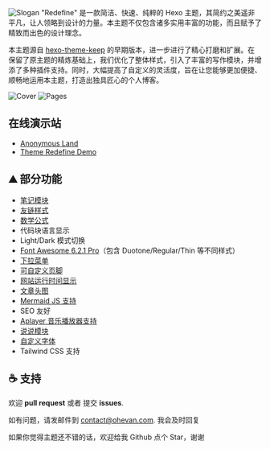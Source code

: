 <Image
  src="https://assets.ohevan.com/img/610599507c8078e7279966455688c66c.webp"
  alt="Slogan"
  width={3565}
  height={1190}
/>
"Redefine" 是一款简洁、快速、纯粹的 Hexo
主题，其简约之美遥非平凡，让人领略到设计的力量。本主题不仅包含诸多实用丰富的功能，而且赋予了精致而出色的设计理念。

本主题源自 [hexo-theme-keep](https://github.com/XPoet/hexo-theme-keep) 的早期版本，进一步进行了精心打磨和扩展。在保留了原主题的精炼基础上，我们优化了整体样式，引入了丰富的写作模块，并增添了多种插件支持。同时，大幅提高了自定义的灵活度，旨在让您能够更加便捷、顺畅地运用本主题，打造出独具匠心的个人博客。


<div className={"flex flex-col gap-2 my-2"}>
  <Image
    src="https://assets.ohevan.com/img/210591fbf0fc1576646f418af8373dc7.webp"
    alt="Cover"
    width={1920}
    height={1200}
  />
  <Image
    src="https://assets.ohevan.com/img/12a884760918059ccb930e3a01ecabfe.webp"
    alt="Pages"
    width={1920}
    height={1200}
  />
</div>

## 在线演示站

- [Anonymous Land](https://ohevan.com/)
- [Theme Redefine Demo](https://redefine.ohevan.com/)

## ⛰ 部分功能

- [笔记模块](https://redefine-docs.ohevan.com/modules/notes)
- [友链样式](https://redefine-docs.ohevan.com/page_templates/friends)
- [数学公式](https://redefine-docs.ohevan.com/plugins/mathjax)
- 代码块语言显示
- Light/Dark 模式切换
- [Font Awesome 6.2.1 Pro](https://redefine-docs.ohevan.com/basic/fontawesome)（包含 Duotone/Regular/Thin 等不同样式）
- [下拉菜单](https://redefine-docs.ohevan.com/home/navbar#%E9%93%BE%E6%8E%A5%E5%88%97%E8%A1%A8)
- [可自定义页脚](https://redefine-docs.ohevan.com/footer)
- [网站运行时间显示](https://redefine-docs.ohevan.com/footer#%E8%BF%90%E8%A1%8C%E6%97%B6%E9%97%B4)
- [文章头图](https://redefine-docs.ohevan.com/article_customize/banner)
- [Mermaid JS 支持](https://redefine-docs.ohevan.com/plugins/mermaid)
- SEO 友好
- [Aplayer 音乐播放器支持](https://redefine-docs.ohevan.com/plugins/aplayer)
- [说说模块](https://redefine-docs.ohevan.com/shuoshuo)
- [自定义字体](https://redefine-docs.ohevan.com/basic/global#%E8%87%AA%E5%AE%9A%E4%B9%89%E5%AD%97%E4%BD%93)
- Tailwind CSS 支持

## ☕ 支持

欢迎 **pull request** 或者 提交 **issues**.

如有问题，请发邮件到 [contact@ohevan.com](mailto:contact@ohevan.com). 我会及时回复

如果你觉得主题还不错的话，欢迎给我 Github 点个 Star，谢谢
